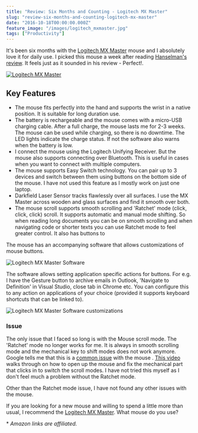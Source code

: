 ```yaml
---
title: "Review: Six Months and Counting - Logitech MX Master"
slug: "review-six-months-and-counting-logitech-mx-master"
date: "2016-10-18T00:00:00.000Z"
feature_image: "/images/logitech_mxmaster.jpg"
tags: ["Productivity"]
---
```


It's been six months with the [Logitech MX Master](http://amzn.to/2ddLmUf) mouse and I absolutely love it for daily use. I picked this mouse a week after reading [Hanselman's review](http://www.hanselman.com/blog/FindingThePerfectMouse.aspx). It feels just as it sounded in his review - Perfect!.

[![Logitech MX Master](/images/logitech_mxmaster.jpg)](http://www.logitech.com/en-us/product/mx-master)

Key Features
------------

*   The mouse fits perfectly into the hand and supports the wrist in a native position. It is suitable for long duration use.
*   The battery is rechargeable and the mouse comes with a micro-USB charging cable. After a full charge, the mouse lasts me for 2-3 weeks. The mouse can be used while charging, so there is no downtime. The LED lights indicate the charge status. If not the software also warns when the battery is low.
*   I connect the mouse using the Logitech Unifying Receiver. But the mouse also supports connecting over Bluetooth. This is useful in cases when you want to connect with multiple computers.
*   The mouse supports Easy Switch technology. You can pair up to 3 devices and switch between them using buttons on the bottom side of the mouse. I have not used this feature as I mostly work on just one laptop.
*   Darkfield Laser Sensor tracks flawlessly over all surfaces. I use the MX Master across wooden and glass surfaces and find it smooth over both.
*   The mouse scroll supports smooth scrolling and 'Ratchet' mode (click, click, click) scroll. It supports automatic and manual mode shifting. So when reading long documents you can be on smooth scrolling and when navigating code or shorter texts you can use Ratchet mode to feel greater control. It also has buttons to

The mouse has an accompanying software that allows customizations of mouse buttons.

![Logitech MX Master Software](/images/logitech_mxmaster_software.png)

The software allows setting application specific actions for buttons. For e.g. I have the Gesture button to archive emails in Outlook, 'Navigate to Definition' in Visual Studio, close tab in Chrome etc. You can configure this to any action on applications of your choice (provided it supports keyboard shortcuts that can be linked to).

![Logitech MX Master Software customizations](/images/logitech_mxmaster_customize.png)

### Issue

The only issue that I faced so long is with the Mouse scroll mode. The 'Ratchet' mode no longer works for me. It is always in smooth scrolling mode and the mechanical key to shift modes does not work anymore. Google tells me that this is a [common issue](https://community.logitech.com/s/question/0D531000051026rCAA) with the mouse . [This video](https://www.youtube.com/watch?v=KR9fLd_ViYw) walks through on how to open up the mouse and fix the mechanical part that clicks in to switch the scroll modes. I have not tried this myself as I don't feel much a problem without the Ratchet mode.

Other than the Ratchet mode issue, I have not found any other issues with the mouse.

If you are looking for a new mouse and willing to spend a little more than usual, I recommend the [Logitech MX Master](http://amzn.to/2ddLmUf). What mouse do you use?

\* _Amazon links are affiliated._